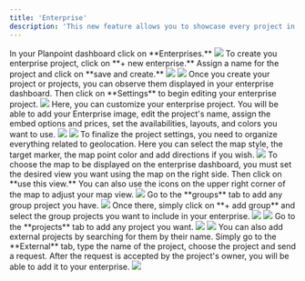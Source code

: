 ```yaml
---
title: 'Enterprise'
description: 'This new feature allows you to showcase every project in a single map view. Here's how you can do it.'
---
```


<Steps>
  <Step title="Step 1: Go to Enterprises">
    In your Planpoint dashboard click on **Enterprises.**
    <Frame>
  <img src="https://i.postimg.cc/hPX8Kfw8/enterprise-1.jpg" />
</Frame>

  </Step>
  <Step title="Step 2: Create your Enterprise project">
    To create you enterprise project, click on **+ new enterprise.** Assign a name for the project and click on **save and create.**
    <Frame>
  <img src="https://i.postimg.cc/Gm8jxq1s/enterprise-2.jpg" />
</Frame>
<Frame>
  <img src="https://i.postimg.cc/cHHCfkVp/enterprise-3.jpg" />
</Frame>

  </Step>
  <Step title="Step 3: Enterprise dashboard">
    Once you create your project or projects, you can observe them displayed in your enterprise dashboard. Then click on **Settings** to begin editing your enterprise project.
    <Frame>
  <img src="https://i.postimg.cc/X7QVkkg3/enterprise-4.jpg" />
</Frame>

  <Step>
  <Step title="Step 4: Edit your new Enterprise project">
    Here, you can customize your enterprise project. You will be able to add your Enterprise image, edit the project's name, assign the embed options and prices, set the availabilities, layouts, and colors you want to use.
    <Frame>
  <img src="https://i.postimg.cc/x8PtzCMj/enterprise-5.jpg" />
</Frame>
<Frame>
  <img src="https://i.postimg.cc/QMr9RqvP/enterprise-6.jpg" />
</Frame>
  To finalize the project settings, you need to organize everything related to geolocation. Here you can select the map style, the target marker, the map point color and add directions if you wish. 
  <Frame>
  <img src="https://i.postimg.cc/J4Vsyxzh/enterprise-7.jpg" />
</Frame>
  To choose the map to be displayed on the enterprise dashboard, you must set the desired view you want using the map on the right side. Then click on **use this view.** You can also use the icons on the upper right corner of the map to adjust your map view. 
  <Frame>
  <img src="https://i.postimg.cc/tR1rRqsj/enterprise-8.jpg" />
</Frame>

  </Step>
  <Step title="Step 5: Add group projects">
    Go to the **groups** tab to add any group project you have. 
    <Frame>
  <img src="https://i.postimg.cc/zfccpVyx/enterprise-9.jpg" />
</Frame>
  Once there, simply click on **+ add group** and select the group projects you want to include in your enterprise.
  <Frame>
  <img src="https://i.postimg.cc/s242hC1f/enterprise-10.jpg" />
</Frame>
  <Frame caption="Select the desired groups projects and then click **Add to Enterprise**">
  <img src="https://i.postimg.cc/c128ZZnP/enterprise-11.jpg" />
</Frame>

  </Step>
  <Step title="Step 6: Add projects">
    Go to the **projects** tab to add any project you want.
    <Frame>
  <img src="https://i.postimg.cc/gjF4B737/enterprise-12.jpg" />
</Frame>
  <Frame caption="Select the desired projects and then click **Add to Enterprise**">
  <img src="https://i.postimg.cc/qB1xKg5Y/enterprise-13.jpg" />
</Frame>

  </Step>
  <Step title="Step 7: External projects">
    You can also add external projects by searching for them by their name. Simply go to the **External** tab, type the name of the project, choose the project and send a request. After the request is accepted by the project's owner, you will be able to add it to your enterprise.
    <Frame caption="**Pending requests** will be visible at the bottom of the page">
  <img src="https://i.postimg.cc/9QD2246j/enterprise-14.jpg" />
</Frame>

  </Step>
</Steps>

